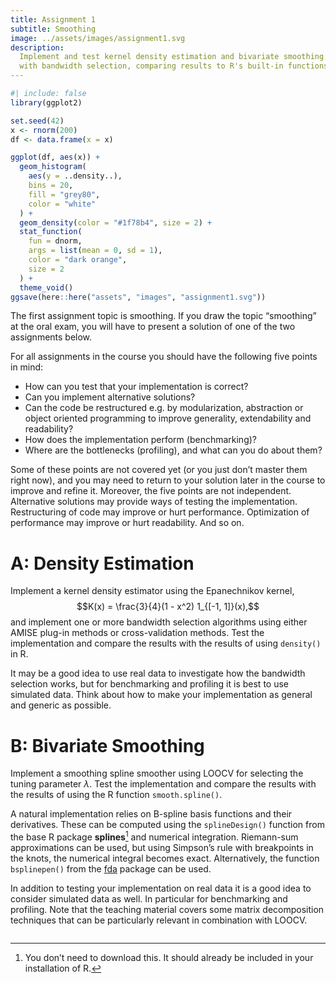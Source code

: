 ```yaml
---
title: Assignment 1
subtitle: Smoothing
image: ../assets/images/assignment1.svg
description:
  Implement and test kernel density estimation and bivariate smoothing spline
  with bandwidth selection, comparing results to R's built-in functions.
---
```


```r
#| include: false
library(ggplot2)

set.seed(42)
x <- rnorm(200)
df <- data.frame(x = x)

ggplot(df, aes(x)) +
  geom_histogram(
    aes(y = ..density..),
    bins = 20,
    fill = "grey80",
    color = "white"
  ) +
  geom_density(color = "#1f78b4", size = 2) +
  stat_function(
    fun = dnorm,
    args = list(mean = 0, sd = 1),
    color = "dark orange",
    size = 2
  ) +
  theme_void()
ggsave(here::here("assets", "images", "assignment1.svg"))
```

The first assignment topic is smoothing. If you draw the topic "smoothing" at
the oral exam, you will have to present a solution of one of the two assignments
below.

For all assignments in the course you should have the following five points in
mind:

- How can you test that your implementation is correct?
- Can you implement alternative solutions?
- Can the code be restructured e.g. by modularization, abstraction or object
  oriented programming to improve generality, extendability and readability?
- How does the implementation perform (benchmarking)?
- Where are the bottlenecks (profiling), and what can you do about them?

Some of these points are not covered yet (or you just don't master them right
now), and you may need to return to your solution later in the course to improve
and refine it. Moreover, the five points are not independent. Alternative
solutions may provide ways of testing the implementation. Restructuring of code
may improve or hurt performance. Optimization of performance may improve or hurt
readability. And so on.

# A: Density Estimation

Implement a kernel density estimator using the Epanechnikov kernel,
$$K(x) = \frac{3}{4}(1 - x^2) 1_{[-1, 1]}(x),$$ and implement one or more
bandwidth selection algorithms using either AMISE plug-in methods or
cross-validation methods. Test the implementation and compare the results with
the results of using `density()` in R.

It may be a good idea to use real data to investigate how the bandwidth
selection works, but for benchmarking and profiling it is best to use simulated
data. Think about how to make your implementation as general and generic as
possible.

# B: Bivariate Smoothing

Implement a smoothing spline smoother using LOOCV for selecting the tuning
parameter $\lambda$. Test the implementation and compare the results with the
results of using the R function `smooth.spline()`.

A natural implementation relies on B-spline basis functions and their
derivatives. These can be computed using the `splineDesign()` function from the
base R package **splines**^[You don't need to download this. It should already
be included in your installation of R.] and numerical integration. Riemann-sum
approximations can be used, but using Simpson's rule with breakpoints in the
knots, the numerical integral becomes exact. Alternatively, the function
`bsplinepen()` from the [fda](https://CRAN.R-project.org/package=fda) package
can be used.

In addition to testing your implementation on real data it is a good idea to
consider simulated data as well. In particular for benchmarking and profiling.
Note that the teaching material covers some matrix decomposition techniques that
can be particularly relevant in combination with LOOCV.

```

```

